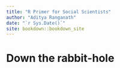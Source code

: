 ```yaml
--- 
title: "R Primer for Social Scientists"
author: "Aditya Ranganath"
date: "`r Sys.Date()`"
site: bookdown::bookdown_site
---
```


# Down the rabbit-hole

